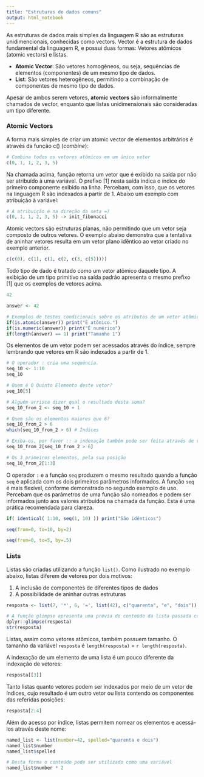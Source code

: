 ```yaml
---
title: "Estruturas de dados comuns"
output: html_notebook
---
```


As estruturas de dados mais simples da linguagem R são as estruturas unidimencionais, conhecidas como vectors. Vector é a estrutura de dados fundamental da linguagem R, e possui duas formas: Vetores atômicos (atomic vectors) e listas.

- **Atomic Vector**: São vetores homogêneos, ou seja, sequências de elementos (componentes) de um mesmo tipo de dados.
- **List**: São vetores heterogêneos, permitindo a combinação de componentes de mesmo tipo de dados.

Apesar de ambos serem vetores, **atomic vectors** são informalmente chamados de vector, enquanto que listas unidimensionais são consideradas um tipo diferente.

### Atomic Vectors

A forma mais simples de criar um atomic vector de elementos arbitrários é através da função c() (*combine*):

```r

# Combina todos os vetores atômicos em um único vetor
c(0, 1, 1, 2, 3, 5)
```

Na chamada acima, função retorna um vetor que é exibido na saída por não ser atribuído à uma variável. O prefixo [1] nesta saída indica o índice do primeiro componente exibido na linha. Percebam, com isso, que os vetores na linguagem R são indexados a partir de 1. Abaixo um exemplo com atribuição à variável:

```r

# A atribuição é na direção da seta =)
c(0, 1, 1, 2, 3, 5) -> init_fibonacci
```

Atomic vectors são estruturas planas, não permitindo que um vetor seja composto de outros vetores. O exemplo abaixo demonstra que a tentativa de aninhar vetores resulta em um vetor plano idêntico ao vetor criado no exemplo anterior.

```r
c(c(0), c(1), c(1, c(2, c(3, c(5)))))
```

Todo tipo de dado é tratado como um vetor atômico daquele tipo. A exibição de um tipo primitivo na saída padrão apresenta o mesmo prefixo [1] que os exemplos de vetores acima.

```r
42
```

```r
answer <- 42

# Exemplos de testes condicionais sobre os atributos de um vetor atômico numérico de tamanho 1
if(is.atomic(answer)) print("É atômico.")
if(is.numeric(answer)) print("É numérico")
if(length(answer) == 1) print("Tamanho 1") 
```

Os elementos de um vetor podem ser acessados através do índice, sempre lembrando que vetores em R são indexados a partir de 1.

```r

# O operador : cria uma sequência.
seq_10 <- 1:10
seq_10

# Quem é O Quinto Elemento deste vetor?
seq_10[5]

# Alguém arrisca dizer qual o resultado desta soma?
seq_10_from_2 <- seq_10 + 1

# Quem são os elementos maiores que 6?
seq_10_from_2 > 6
which(seq_10_from_2 > 6) # Índices

# Exiba-os, por favor :: a indexação também pode ser feita através de vetores lógicos, retornando todas as posições indexadas por TRUE
seq_10_from_2[seq_10_from_2 > 6]

# Os 3 primeiros elementos, pela sua posição
seq_10_from_2[1:3]
```

O operador `:` e a função `seq` produzem o mesmo resultado quando a função `seq` é aplicada com os dois primeiros parâmetros informados. A função `seq` é mais flexível, conforme demonstrado no segundo exemplo de uso. Percebam que os parâmetros de uma função são nomeados e podem ser informados junto aos valores atribuídos na chamada da função. Esta é uma prática recomendada para clareza.

```r
if( identical( 1:10, seq(1, 10) )) print("São idênticos")

seq(from=0, to=10, by=2)

seq(from=0, to=5, by=.5)
```

### Lists

Listas são criadas utilizando a função `list()`. Como ilustrado no exemplo abaixo, listas diferem de vetores por dois motivos:

1. A inclusão de componentes de diferentes tipos de dados
2. A possibilidade de aninhar outras estruturas

```r
resposta <- list(7, '*', 6, '=', list(42), c("quarenta", "e", "dois"))

# A função glimpse apresenta uma prévia do conteúdo da lista passada como parâmetro. A função `str` atende o mesmo propósito.
dplyr::glimpse(resposta)
str(resposta)
```

Listas, assim como vetores atômicos, também possuem tamanho. O tamanho da variável `resposta` é `length(resposta)` = `r length(resposta)`.

A indexação de um elemento de uma lista é um pouco diferente da indexação de vetores:

```r
resposta[[3]]
```

Tanto listas quanto vetores podem ser indexados por meio de um vetor de índices, cujo resultado é um outro vetor ou lista contendo os componentes das referidas posições:
```r
resposta[2:4]
```

Além do acesso por índice, listas permitem nomear os elementos e acessá-los através deste nome:

```r
named_list <- list(number=42, spelled="quarenta e dois")
named_list$number
named_list$spelled

# Desta forma o conteúdo pode ser utilizado como uma variável
named_list$number * 2
```